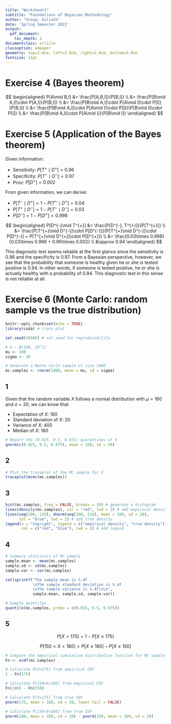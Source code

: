 ```yaml
---
title: "Worksheet1"
subtitle: "Foundations of Bayesian Methodology"
author: "Group: Goliath"
date: 'Spring Semester 2022'
output: 
  pdf_document:
    toc_depth: 2
documentclass: article
classoption: a4paper
geometry: top=2.0cm, left=2.0cm, right=2.0cm, bottom=3.0cm
fontsize: 11pt
---
```


# Exercise 4 (Bayes theorem)

$$
\begin{aligned}
    P[A\mid B,I] 
    &= \frac{P[A,B,I]}{P[B,I]} \\
    &= \frac{P[B\mid A,I]\cdot P[A,I]}{P[B,I]} \\
    &= \frac{P[B\mid A,I]\cdot P[A\mid I]\cdot P[I]}{P[B,I]} \\
    &= \frac{P[B\mid A,I]\cdot P[A\mid I]\cdot P[I]}{P[B\mid I]\cdot P[I]} \\
    &= \frac{P[B\mid A,I]\cdot P[A\mid I]}{P[B\mid I]}
\end{aligned}
$$

# Exercise 5 (Application of the Bayes theorem)

Given information:

* Sensitivity: $P[T^{+}\mid D^{+}]=0.96$
* Specificity: $P[T^{-}\mid D^{-}]=0.97$
* Prior: $P[D^{+}]=0.002$

From given information, we can derive:

* $P[T^{-}\mid D^{+}]=1-P[T^{+}\mid D^{+}]=0.04$
* $P[T^{+}\mid D^{-}]=1-P[T^{-}\mid D^{-}]=0.03$
* $P[D^{-}]=1-P[D^{+}]=0.998$

$$
\begin{aligned}
    P[D^{-}\mid T^{+}]
    &= \frac{P[D^{-}, T^{+}]}{P[T^{+}]} \\
    &= \frac{P[T^{+}\mid D^{-}]\cdot P[D^{-}]}{P[T^{+}\mid D^{-}]\cdot P[D^{-}] + P[T^{+}\mid D^{+}]\cdot P[D^{+}]} \\
    &= \frac{0.03\times 0.998}{0.03\times 0.998 + 0.96\times 0.002} \\
    &\approx 0.94
\end{aligned}
$$

This diagnostic test seems reliable at the first glance since the sensitivity is 0.96 and the specificity is 0.97. From a Bayesian perspective, however, we see that the probability that someone is healthy given he or she is tested positive is 0.94. In other words, if someone is tested positive, he or she is actually healthy with a probability of 0.94. This diagnostic test in this sense is not reliable at all.

# Exercise 6 (Monte Carlo: random sample vs the true distribution)

```r
knitr::opts_chunk$set(echo = TRUE)
library(coda) # trace plot
```

```r
set.seed(44566) # set seed for reproducibility

# X ~ N(160, 20^2)
mu <- 160
sigma <- 20

# Generate a Monte Carlo sample of size 1000
mc.samples <- rnorm(1000, mean = mu, sd = sigma)
```

## 1

Given that the random variable $X$ follows a normal distribution with $\mu=160$ and $\sigma=20$, we can know that:

* Expectation of $X$: $160$
* Standard deviation of $X$: $20$
* Variance of $X$: $400$
* Median of $X$: $160$

```r
# Report the (0.025, 0.5, 0.975) quarantines of X
qnorm(c(0.025, 0.5, 0.975), mean = 160, sd = 20)
```

## 2

```r
# Plot the traceplot of the MC sample for X
traceplot(mcmc(mc.samples))
```

## 3

```r
hist(mc.samples, freq = FALSE, breaks = 20) # generate a histogram
lines(density(mc.samples), col = "red", lwd = 2) # add empirical density
lines(seq(100, 220), dnorm(seq(100, 220), mean = 160, sd = 20), 
      col = "blue", lwd = 2) # add true density
legend(x = "topright", legend = c("empirical density", "true density"), 
       col = c("red", "blue"), lwd = 2) # add legend
```

## 4

```r
# Summary statistics of MC sample
sample.mean <- mean(mc.samples)
sample.sd <- sd(mc.samples)
sample.var <- var(mc.samples)

cat(sprintf("The sample mean is %.4f
            \nThe sample standard deviation is %.4f
            \nThe sample variance is %.4f\n\n", 
            sample.mean, sample.sd, sample.var))

# Sample quantiles
quantile(mc.samples, probs = c(0.025, 0.5, 0.975))
```

## 5

$$
P[X>175] = 1 - P[X\leq175]
$$

$$
P[150<X<180]=P[X\leq180]-P[X\leq150]
$$

```r
# Compute the empirical cumulative distribution function for MC sample
Fn <- ecdf(mc.samples)

# Calculate P[X>175] from empirical CDF
1 - Fn(175)

# Calculate P[150<X<180] from empirical CDF
Fn(180) - Fn(150)
```

```r
# Calculate P[X>175] from true CDF
pnorm(175, mean = 160, sd = 20, lower.tail = FALSE)

# Calculate P[150<X<180] from true CDF
pnorm(180, mean = 160, sd = 20) - pnorm(150, mean = 160, sd = 20)
```

